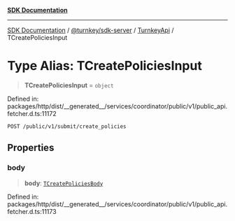 [**SDK Documentation**](../../../../../README.mdx)

***

[SDK Documentation](../../../../../packages.mdx) / [@turnkey/sdk-server](../../../README.mdx) / [TurnkeyApi](../README.mdx) / TCreatePoliciesInput

# Type Alias: TCreatePoliciesInput

> **TCreatePoliciesInput** = `object`

Defined in: packages/http/dist/\_\_generated\_\_/services/coordinator/public/v1/public\_api.fetcher.d.ts:11172

`POST /public/v1/submit/create_policies`

## Properties

### body

> **body**: [`TCreatePoliciesBody`](TCreatePoliciesBody.mdx)

Defined in: packages/http/dist/\_\_generated\_\_/services/coordinator/public/v1/public\_api.fetcher.d.ts:11173
